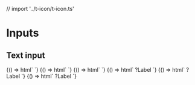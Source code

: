 // import '../t-icon/t-icon.ts'

<Meta title="Inputs|Text" component='t-input' />

# Inputs

## Text input

<Preview>
  <Story name="sm">
    {() => html`
      <t-input size="sm"></t-input>
    `}
  </Story>
  <Story name="md">
    {() => html`
      <t-input></t-input>
    `}
  </Story>
  <Story name="lg">
    {() => html`
      <t-input size="lg"></t-input>
    `}
  </Story>
</Preview>

<Preview>
  <Story name="sm with label">
    {() => html`
      <t-input size="sm">?Label</t-input>
    `}
  </Story>
  <Story name="md with label">
    {() => html`
      <t-input>?Label</t-input>
    `}
  </Story>
  <Story name="lg with label">
    {() => html`
      <t-input size="lg">?Label</t-input>
    `}
  </Story>
</Preview>

